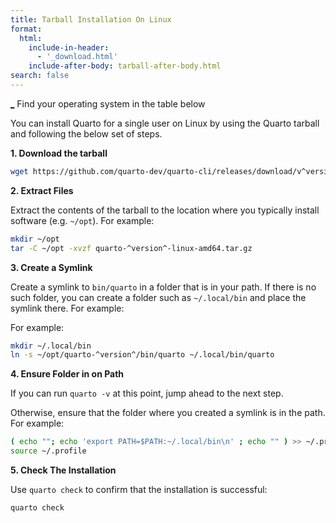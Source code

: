```yaml
---
title: Tarball Installation On Linux
format:
  html:
    include-in-header: 
      - '_download.html'
    include-after-body: tarball-after-body.html
search: false
---
```


::: {#download-button .download-button}
<div>

[\_](_ "Download Quarto"){#download-url .btn .btn-action .btn-action-primary}
[Find your operating system in the table below]{#download-text .hidden .download-text}

</div>
:::


You can install Quarto for a single user on Linux by using the Quarto tarball and following the below set of steps. 

**1. Download the tarball**

```.bash
wget https://github.com/quarto-dev/quarto-cli/releases/download/v^version^/quarto-^version^-linux-amd64.tar.gz
```

**2. Extract Files**

Extract the contents of the tarball to the location where you typically install software (e.g. `~/opt`). For example:

```.bash
mkdir ~/opt
tar -C ~/opt -xvzf quarto-^version^-linux-amd64.tar.gz
```

**3. Create a Symlink**

Create a symlink to `bin/quarto` in a folder that is in your path. If there is no such folder, you can create a folder such as `~/.local/bin` and place the symlink there. For example:

For example:

```.bash
mkdir ~/.local/bin
ln -s ~/opt/quarto-^version^/bin/quarto ~/.local/bin/quarto
```

**4. Ensure Folder in on Path**

If you can run `quarto -v` at this point, jump ahead to the next step.

Otherwise, ensure that the folder where you created a symlink is in the path. For example:

```.bash
( echo ""; echo 'export PATH=$PATH:~/.local/bin\n' ; echo "" ) >> ~/.profile
source ~/.profile
```

**5. Check The Installation**

Use `quarto check` to confirm that the installation is successful:

```.bash
quarto check
```



